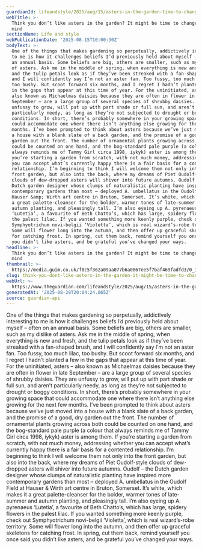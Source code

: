 ```yaml
---
guardianId: lifeandstyle/2025/aug/15/asters-in-the-garden-time-to-change-your-mind
webTitle: >-
  Think you don’t like asters in the garden? It might be time to change your
  mind
sectionName: Life and style
webPublicationDate: '2025-08-15T10:00:30Z'
bodyText: >-
  One of the things that makes gardening so perpetually, addictively interesting
  to me is how it challenges beliefs I’d previously held about myself – often on
  an annual basis. Some beliefs are big, others are smaller, such as my dislike
  of asters. Ask me in the middle of spring, when everything is new and fresh,
  and the tulip petals look as if they’ve been streaked with a fan-shaped brush,
  and I will confidently say I’m not an aster fan. Too fussy, too much lilac,
  too bushy. But scoot forward six months, and I regret I hadn’t planted a few
  in the gaps that appear at this time of year. For the uninitiated, asters –
  also known as Michaelmas daisies because they are often in flower in late
  September – are a large group of several species of shrubby daisies. They are
  unfussy to grow, will put up with part shade or full sun, and aren’t
  particularly needy, as long as they’re not subjected to drought or boggy
  conditions. In short, there’s probably somewhere in your growing space that
  could accommodate one where there isn’t anything else growing for the next few
  months. I’ve been prompted to think about asters because we’ve just moved into
  a house with a blank slate of a back garden, and the promise of a good, dry
  garden out the front. The number of ornamental plants growing across both
  could be counted on one hand, and the bog-standard pale purple (a colour that
  always reminds me of Tammy Girl circa 1998, iykyk) aster is among them. If
  you’re starting a garden from scratch, with not much money, addressing whether
  you can accept what’s currently happy there is a fair basis for a contented
  relationship. I’m beginning to think I will welcome them not only into the
  front garden, but also into the back, where my dreams of Piet Oudolf-style
  clouds of dew-dropped asters will shiver into future autumns. Oudolf – the
  Dutch garden designer whose clumps of naturalistic planting have inspired more
  contemporary gardens than most – deployed A. umbellatus in the Oudolf Field at
  Hauser &amp; Wirth art centre in Bruton, Somerset. It’s white, which makes it
  a great palette-cleanser for the bolder, warmer tones of late-summer and
  autumn planting, and pleasingly tall. I’m also eyeing up A. pyrenaeus
  ‘Lutetia’, a favourite of Beth Chatto’s, which has large, spidery flowers in
  the palest lilac. If you wanted something more keenly purple, check out
  Symphyotrichum novi-belgii ‘Violetta’, which is real wizard’s-robe territory.
  Some will flower long into the autumn, and then offer up graceful skeletons
  for catching frost. In spring, cut them back, remind yourself you once said
  you didn’t like asters, and be grateful you’ve changed your ways.
headline: >-
  Think you don’t like asters in the garden? It might be time to change your
  mind
thumbnail: >-
  https://media.guim.co.uk/f8c5f362a09aa077b6a0867ee5f7baf469fadfd3/0_1019_2912_2330/500.jpg
slug: think-you-dont-like-asters-in-the-garden-it-might-be-time-to-change-your-mind
webUrl: >-
  https://www.theguardian.com/lifeandstyle/2025/aug/15/asters-in-the-garden-time-to-change-your-mind
generatedAt: '2025-08-28T20:04:24.065Z'
source: guardian-api
---
```

One of the things that makes gardening so perpetually, addictively interesting to me is how it challenges beliefs I’d previously held about myself – often on an annual basis. Some beliefs are big, others are smaller, such as my dislike of asters. Ask me in the middle of spring, when everything is new and fresh, and the tulip petals look as if they’ve been streaked with a fan-shaped brush, and I will confidently say I’m not an aster fan. Too fussy, too much lilac, too bushy. But scoot forward six months, and I regret I hadn’t planted a few in the gaps that appear at this time of year. For the uninitiated, asters – also known as Michaelmas daisies because they are often in flower in late September – are a large group of several species of shrubby daisies. They are unfussy to grow, will put up with part shade or full sun, and aren’t particularly needy, as long as they’re not subjected to drought or boggy conditions. In short, there’s probably somewhere in your growing space that could accommodate one where there isn’t anything else growing for the next few months. I’ve been prompted to think about asters because we’ve just moved into a house with a blank slate of a back garden, and the promise of a good, dry garden out the front. The number of ornamental plants growing across both could be counted on one hand, and the bog-standard pale purple (a colour that always reminds me of Tammy Girl circa 1998, iykyk) aster is among them. If you’re starting a garden from scratch, with not much money, addressing whether you can accept what’s currently happy there is a fair basis for a contented relationship. I’m beginning to think I will welcome them not only into the front garden, but also into the back, where my dreams of Piet Oudolf-style clouds of dew-dropped asters will shiver into future autumns. Oudolf – the Dutch garden designer whose clumps of naturalistic planting have inspired more contemporary gardens than most – deployed A. umbellatus in the Oudolf Field at Hauser &amp; Wirth art centre in Bruton, Somerset. It’s white, which makes it a great palette-cleanser for the bolder, warmer tones of late-summer and autumn planting, and pleasingly tall. I’m also eyeing up A. pyrenaeus ‘Lutetia’, a favourite of Beth Chatto’s, which has large, spidery flowers in the palest lilac. If you wanted something more keenly purple, check out Symphyotrichum novi-belgii ‘Violetta’, which is real wizard’s-robe territory. Some will flower long into the autumn, and then offer up graceful skeletons for catching frost. In spring, cut them back, remind yourself you once said you didn’t like asters, and be grateful you’ve changed your ways.
